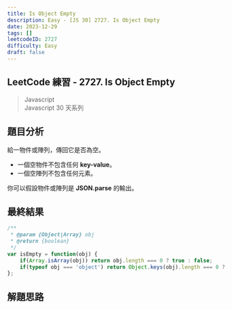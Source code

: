 ```yaml
---
title: Is Object Empty
description: Easy - [JS 30] 2727. Is Object Empty
date: 2023-12-29
tags: []
leetcodeID: 2727
difficulty: Easy
draft: false
---
```


## LeetCode 練習 - 2727. Is Object Empty
> Javascript  
> Javascript 30 天系列

## 題目分析
給一物件或陣列，傳回它是否為空。

* 一個空物件不包含任何 **key-value**。
* 一個空陣列不包含任何元素。  

你可以假設物件或陣列是 **JSON.parse** 的輸出。

## 最終結果

```js:is-object-empty.js
/**
 * @param {Object|Array} obj
 * @return {boolean}
 */
var isEmpty = function(obj) {
    if(Array.isArray(obj)) return obj.length === 0 ? true : false;
    if(typeof obj === 'object') return Object.keys(obj).length === 0 ? true : false;
};
```

## 解題思路